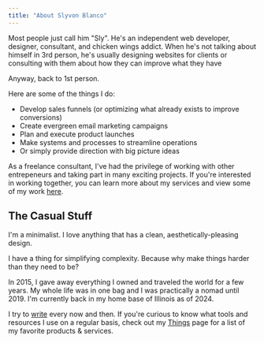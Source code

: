 ```yaml
---
title: "About Slyvon Blanco"
---
```


Most people just call him "Sly". He's an independent web developer, designer, consultant, and chicken wings addict. When he's not talking about himself in 3rd person, he's usually designing websites for clients or consulting with them about how they can improve what they have

Anyway, back to 1st person. 

Here are some of the things I do:

* Develop sales funnels (or optimizing what already exists to improve conversions)
* Create evergreen email marketing campaigns
* Plan and execute product launches
* Make systems and processes to streamline operations
* Or simply provide direction with big picture ideas

As a freelance consultant, I've had the privilege of working with other entrepeneurs and taking part in many exciting projects. If you're interested in working together, you can learn more about my services and view some of my work [here](https://aestheticpixels.io/).

## The Casual Stuff

I'm a minimalist. I love anything that has a clean, aesthetically-pleasing design.

I have a thing for simplifying complexity. Because why make things harder than they need to be?

In 2015, I gave away everything I owned and traveled the world for a few years. My whole life was in one bag and I was practically a nomad until 2019. I'm currently back in my home base of Illinois as of 2024.

I try to [write](/blog) every now and then. If you're curious to know what tools and resources I use on a regular basis, check out my [Things](/things) page for a list of my favorite products & services.